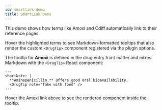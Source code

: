 ```yaml
---
id: smartlink-demo
title: SmartLink Demo
---
```


This demo shows how terms like Amoxi and Cdiff automatically link to their reference pages.

Hover the highlighted terms to see Markdown-formatted tooltips that also render the custom `<DrugTip>` component registered via the plugin options.

The tooltip for **Amoxi** is defined in the drug entry front matter and mixes Markdown with the `<DrugTip>` React component:

```mdx title="docs/linkify-test.mdx"
---
shortNote: |
  **Aminopenicillin.** Offers good oral bioavailability.
  <DrugTip note="Take with food" />
---
```

Hover the Amoxi link above to see the rendered component inside the tooltip.
